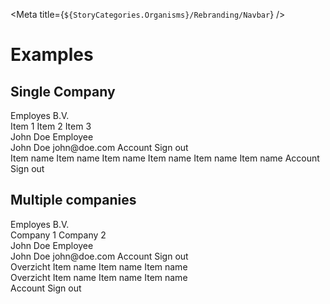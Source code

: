 
<Meta title={`${StoryCategories.Organisms}/Rebranding/Navbar`} />

<NavbarDocs />

# Examples

## Single Company

<Canvas>
	<div class='flex h-[50dvh] bg-white'>
		<div class='w-[100%] layout-1280:w-60'>
			<p-navbar>
				<p-profile slot='company'>
					<p-avatar
						slot='avatar'
						letters='E'
					/>
					<span slot='title'>Employes B.V.</span>
					<div slot='dropdown'>
						<p-dropdown-menu-item>Item 1</p-dropdown-menu-item>
						<p-dropdown-menu-item>Item 2</p-dropdown-menu-item>
						<p-dropdown-menu-item>Item 3</p-dropdown-menu-item>
					</div>
				</p-profile>
				<p-profile slot='user'>
					<p-avatar
						slot='avatar'
						letters='J'
					/>
					<span slot='title'>John Doe</span>
					<span slot='subtitle'>Employee</span>
					<div slot='dropdown'>
						<p-profile class='px-2'>
							<span slot='title'>John Doe</span>
							<span slot='subtitle'>john@doe.com</span>
						</p-profile>
						<p-divider class='-px-2' />
						<p-dropdown-menu-item icon='user'>Account</p-dropdown-menu-item>
						<p-dropdown-menu-item icon='power'>Sign out</p-dropdown-menu-item>
					</div>
				</p-profile>
				<p-navigation-section
					slot='content'
					title='Overzicht'
				>
					<p-navigation-item
						icon='user'
						active={true}
					>
						Item name
					</p-navigation-item>
					<p-navigation-item icon='user'>Item name</p-navigation-item>
					<p-navigation-item icon='user'>Item name</p-navigation-item>
				</p-navigation-section>
				<p-navigation-section
					slot='content'
					title='Overzicht'
				>
					<p-navigation-item icon='user'>Item name</p-navigation-item>
					<p-navigation-item icon='user'>Item name</p-navigation-item>
					<p-navigation-item icon='user'>Item name</p-navigation-item>
				</p-navigation-section>
				<p-dropdown
					placement='bottom-end'
					slot='topbar'
				>
					<p-avatar
						slot='trigger'
						letters='J'
					/>
					<slot slot='items'>
						<p-dropdown-menu-item icon='user'>Account</p-dropdown-menu-item>
						<p-dropdown-menu-item icon='power'>Sign out</p-dropdown-menu-item>
					</slot>
				</p-dropdown>
			</p-navbar>
		</div>
	</div>
</Canvas>

## Multiple companies

<Canvas>
	<div class='flex h-[50dvh] bg-white'>
		<div class='w-[100%] layout-1280:w-60'>
			<p-navbar>
				<p-profile slot='company'>
					<p-avatar
						slot='avatar'
						letters='E'
					/>
					<span slot='title'>Employes B.V.</span>
					<div slot='dropdown'>
						<p-dropdown-menu-item icon='switch'>Company 1</p-dropdown-menu-item>
						<p-dropdown-menu-item icon='switch'>Company 2</p-dropdown-menu-item>
					</div>
				</p-profile>
				<p-profile slot='user'>
					<p-avatar
						slot='avatar'
						letters='J'
					/>
					<span slot='title'>John Doe</span>
					<span slot='subtitle'>Employee</span>
					<div slot='dropdown'>
						<p-profile class='px-2'>
							<span slot='title'>John Doe</span>
							<span slot='subtitle'>john@doe.com</span>
						</p-profile>
						<p-divider class='-px-2' />
						<p-dropdown-menu-item icon='user'>Account</p-dropdown-menu-item>
						<p-dropdown-menu-item icon='power'>Sign out</p-dropdown-menu-item>
					</div>
				</p-profile>
				<div
					class='flex flex-col'
					slot='content'
				>
					<p-navigation-title class='mb-2'>Overzicht</p-navigation-title>
					<p-navigation-item
						icon='user'
						active={true}
					>
						Item name
					</p-navigation-item>
					<p-navigation-item icon='user'>Item name</p-navigation-item>
					<p-navigation-item icon='user'>Item name</p-navigation-item>
				</div>
				<div
					class='flex flex-col'
					slot='content'
				>
					<p-navigation-title class='mb-2'>Overzicht</p-navigation-title>
					<p-navigation-item icon='user'>Item name</p-navigation-item>
					<p-navigation-item icon='user'>Item name</p-navigation-item>
					<p-navigation-item icon='user'>Item name</p-navigation-item>
				</div>
				<p-dropdown
					placement='bottom-end'
					slot='topbar'
				>
					<p-avatar
						slot='trigger'
						letters='J'
					/>
					<slot slot='items'>
						<p-dropdown-menu-item icon='user'>Account</p-dropdown-menu-item>
						<p-dropdown-menu-item icon='power'>Sign out</p-dropdown-menu-item>
					</slot>
				</p-dropdown>
			</p-navbar>
		</div>
	</div>
</Canvas>
